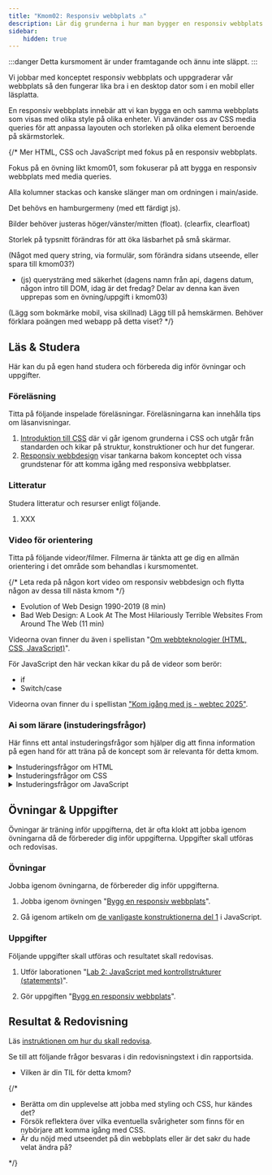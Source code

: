 ```yaml
---
title: "Kmom02: Responsiv webbplats ⚠️" 
description: Lär dig grunderna i hur man bygger en responsiv webbplats.
sidebar:
    hidden: true
---
```



:::danger
Detta kursmoment är under framtagande och ännu inte släppt.
:::

Vi jobbar med konceptet responsiv webbplats och uppgraderar vår webbplats så den fungerar lika bra i en desktop dator som i en mobil eller läsplatta.

En responsiv webbplats innebär att vi kan bygga en och samma webbplats som visas med olika style på olika enheter. Vi använder oss av CSS media queries för att anpassa layouten och storleken på olika element beroende på skärmstorlek.

{/*
Mer HTML, CSS och JavaScript med fokus på en responsiv webbplats.

Fokus på en övning likt kmom01, som fokuserar på att bygga en responsiv webbplats med media queries. 

Alla kolumner stackas och kanske slänger man om ordningen i main/aside.

Det behövs en hamburgermeny (med ett färdigt js).

Bilder behöver justeras höger/vänster/mitten (float). (clearfix, clearfloat)

Storlek på typsnitt förändras för att öka läsbarhet på små skärmar.

(Något med query string, via formulär, som förändra sidans utseende, eller spara till kmom03?)

* (js) querysträng med säkerhet (dagens namn från api, dagens datum, någon intro till DOM, idag är det fredag? Delar av denna kan även upprepas som en övning/uppgift i kmom03)

(Lägg som bokmärke mobil, visa skillnad) Lägg till på hemskärmen. Behöver förklara poängen med webapp på detta viset?
*/}




## Läs & Studera

Här kan du på egen hand studera och förbereda dig inför övningar och uppgifter.



### Föreläsning

Titta på följande inspelade föreläsningar. Föreläsningarna kan innehålla tips om läsanvisningar.

1. [Introduktion till CSS](/website/laromaterial/forelasning/introduktion-till-css) där vi går igenom grunderna i CSS och utgår från standarden och kikar på struktur, konstruktioner och hur det fungerar.
1. [Responsiv webbdesign](/website/laromaterial/forelasning/responsiv-webbdesign) visar tankarna bakom konceptet och vissa grundstenar för att komma igång med responsiva webbplatser.



### Litteratur

Studera litteratur och resurser enligt följande.

1. XXX



### Video för orientering

Titta på följande videor/filmer. Filmerna är tänkta att ge dig en allmän orientering i det område som behandlas i kursmomentet.

{/* Leta reda på någon kort video om responsiv webbdesign och flytta någon av dessa till nästa kmom */}

* Evolution of Web Design 1990-2019 (8 min)
* Bad Web Design: A Look At The Most Hilariously Terrible Websites From Around The Web (11 min)

Videorna ovan finner du även i spellistan "[Om webbteknologier (HTML, CSS, JavaScript)](https://www.youtube.com/playlist?list=PLKtP9l5q3ce8ODK-01sIVTEfrtxPO05GD)".

För JavaScript den här veckan kikar du på de videor som berör:
* if
* Switch/case

Videorna ovan finner du i spellistan ["Kom igång med js - webtec 2025"](https://www.youtube.com/watch?v=ZfK9H6555xo&list=PLKtP9l5q3ce-IVBzwNsm32_cxxscvpc-W).



### Ai som lärare (instuderingsfrågor)

Här finns ett antal instuderingsfrågor som hjälper dig att finna information på egen hand för att träna på de koncept som är relevanta för detta kmom.

<details>
<summary>Instuderingsfrågor om HTML</summary>

1. Vad står HTML för?

</details>

<details>
<summary>Instuderingsfrågor om CSS</summary>

1. Vad står CSS för?

</details>

<details>
<summary>Instuderingsfrågor om JavaScript</summary>

1. Ge en kort historik över programmeringsspråket JavaScript.

</details>



## Övningar & Uppgifter

Övningar är träning inför uppgifterna, det är ofta klokt att jobba igenom övningarna då de förbereder dig inför uppgifterna. Uppgifter skall utföras och redovisas.



### Övningar

Jobba igenom övningarna, de förbereder dig inför uppgifterna.

1. Jobba igenom övningen "[Bygg en responsiv webbplats](/website/laromaterial/ovning/bygg-en-responsiv-webbplats)".

1. Gå igenom artikeln om [de vanligaste konstruktionerna del 1](/website/laromaterial/ovning/kom-igang-med-javascript/common-structures-1) i JavaScript.



### Uppgifter

Följande uppgifter skall utföras och resultatet skall redovisas.

1. Utför laborationen "[Lab 2: JavaScript med kontrollstrukturer (statements)](/website/laromaterial/lab/lab_02/readme/)".

1. Gör uppgiften "[Bygg en responsiv webbplats](/website/laromaterial/uppgift/kmom02-responsiv/)".



## Resultat & Redovisning

Läs [instruktionen om hur du skall redovisa](/website/laromaterial/instruktion/resultat-och-redovisning).

Se till att följande frågor besvaras i din redovisningstext i din rapportsida.

* Vilken är din TIL för detta kmom?

{/*

* Berätta om din upplevelse att jobba med styling och CSS, hur kändes det?
* Försök reflektera över vilka eventuella svårigheter som finns för en nybörjare att komma igång med CSS.
* Är du nöjd med utseendet på din webbplats eller är det sakr du hade velat ändra på?

*/}
